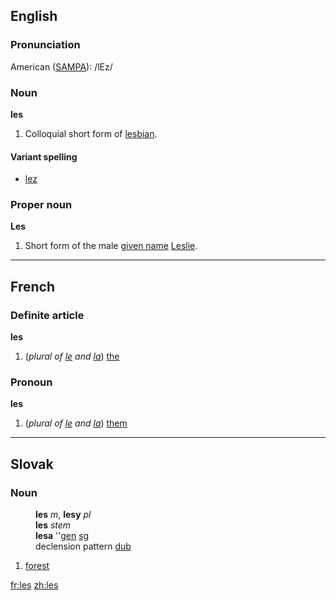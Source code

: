 ==English==
===Pronunciation===
American ([[SAMPA]]): /lEz/

===Noun===
'''les'''

#Colloquial short form of [[lesbian]].

====Variant spelling====
*[[lez]]

===Proper noun===
'''Les'''

#Short form of the male [[given name]] [[Leslie]].

----
==French==
===Definite article===
'''les'''

#(''plural of [[le#French|le]] and [[la#French|la]]'') [[the]]

===Pronoun===
'''les'''

#(''plural of [[le#French|le]] and [[la#French|la]]'') [[them]]

----
==Slovak==
===Noun===
:'''les''' ''m'', '''lesy''' ''pl''
:'''les''' ''stem''
:'''lesa''' ''[[genitive|gen]] [[singular|sg]]
:declension pattern [[Slovak declension pattern dub|dub]]
# [[forest]]
[[fr:les]]
[[zh:les]]